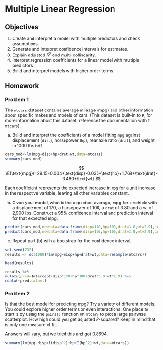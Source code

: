 # Multiple Linear Regression {#LRMULTI}

## Objectives

1) Create and interpret a model with multiple predictors and check assumptions.  
2) Generate and interpret confidence intervals for estimates.  
3) Explain adjusted $R^2$ and multi-collinearity.  
4) Interpret regression coefficients for a linear model with multiple predictors.    
5) Build and interpret models with higher order terms.

## Homework 

### Problem 1  

The `mtcars` dataset contains average mileage (mpg) and other information about specific makes and models of cars. (This dataset is built-in to `R`; for more information about this dataset, reference the documentation with `?mtcars`). 

a. Build and interpret the coefficients of a model fitting `mpg` against displacement (`disp`), horsepower (`hp`), rear axle ratio (`drat`), and weight in 1000 lbs (`wt`). 

```r
cars_mod<-lm(mpg~disp+hp+drat+wt,data=mtcars)
summary(cars_mod)
```

$$
\E(\text{mpg})=29.15+0.004*\text{disp}-0.035*\text{hp}+1.768*\text{drat}-3.480*\text{wt}
$$

Each coefficient represents the expected increase in `mpg` for a unit increase in the respective variable, leaving all other variables constant. 

b. Given your model, what is the expected, average, mpg for a vehicle with a displacement of 170, a horsepower of 100, a `drat` of 3.80 and a wt of 2,900 lbs. Construct a 95% confidence interval and prediction interval for that expected mpg. 

```r
predict(cars_mod,newdata=data.frame(disp=170,hp=100,drat=3.8,wt=2.9),interval="confidence")
predict(cars_mod,newdata=data.frame(disp=170,hp=100,drat=3.8,wt=2.9),interval="prediction")
```

c. Repeat part (b) with a bootstrap for the confidence interval.

```r
set.seed(732)
results <- do(1000)*lm(mpg~disp+hp+drat+wt,data=resample(mtcars))
```

```r
head(results)
```


```r
results %>%
mutate(pred=Intercept+disp*170+hp*100+drat*3.8+wt*2.9) %>%
cdata(~pred,data=.)
```

### Problem 2 

Is that the best model for predicting mpg? Try a variety of different models. You could explore higher order terms or even interactions. One place to start is by using the `pairs()` function on `mtcars` to plot a large pairwise scatterplot. How high could you get adjusted $R$-squared? Keep in mind that is only one measure of fit. 

Answers will vary, but we tried this and got 0.8694. 

```r
summary(lm(mpg~disp+I(disp^2)+hp+I(hp^2)+wt,data=mtcars))
```



